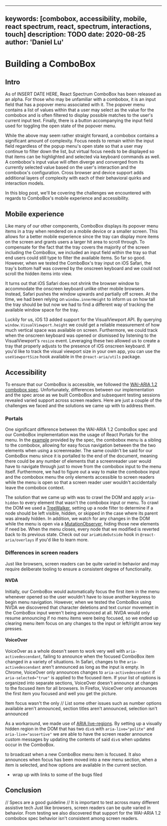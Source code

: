 <!-- Copyright 2020 Adobe. All rights reserved.
This file is licensed to you under the Apache License, Version 2.0 (the "License");
you may not use this file except in compliance with the License. You may obtain a copy
of the License at http://www.apache.org/licenses/LICENSE-2.0
Unless required by applicable law or agreed to in writing, software distributed under
the License is distributed on an "AS IS" BASIS, WITHOUT WARRANTIES OR REPRESENTATIONS
OF ANY KIND, either express or implied. See the License for the specific language
governing permissions and limitations under the License. -->


---
keywords: [combobox, accessibility, mobile, react spectrum, react, spectrum, interactions, touch]
description: TODO
date: 2020-08-25
author: 'Daniel Lu'
---

# Building a ComboBox

## Intro

As of INSERT DATE HERE, React Spectrum ComboBox has been released as an alpha. For those who may be unfamiliar with a combobox, it is an input field that has a popover menu associated with it. The popover menu contains
a list of values within that a user may select as the value for the combobox and is often filtered to display possible matches to the user's current
input text. Finally, there is a button accompanying the input field used for toggling the open state of the popover menu.

While the above may seem rather straight forward, a combobox contains a significant amount of complexity. Focus needs to remain within the input field
regardless of the popup menu's open state so that a user may continue to filter down the list, but virtual focus needs to be displayed so that items
can be highlighted and selected via keyboard commands as well. A combobox's input value will often diverge and converged from its currently selected value based on
the user's interaction and the combobox's configuration. Cross browser and device support adds additional layers of complexity with each of their behavioral quirks and
interaction models.

In this blog post, we'll be covering the challenges we encountered with regards to ComboBox's mobile experience and accessibility.

## Mobile experience

Like many of our other components, ComboBox displays its popover menu items in a tray when rendered on a mobile device or a smaller screen. This allows for a better mobile experience
since the tray can display more items on the screen and grants users a larger hit area to scroll through. To compensate for the fact that the tray covers the majority of the
screen including the ComboBox, we included an input field within the tray so that end users could still type to filter the available items. So far so good. However,
when we tested the ComboBox's tray input on iOS Safari, the tray's bottom half was covered by the onscreen keyboard and we could not scroll the hidden items into view.

It turns out that iOS Safari does not shrink the browser window to accommodate the onscreen keyboard unlike other mobile browsers. Instead, Safari pushes the window upwards and
partially off screen. At the time, we had been relying on `window.innerHeight` to inform us on how tall the tray should be but now we had to find a different way of tracking the available window
space for the tray.

Luckily for us, iOS 13 added support for the VisualViewport API. By querying `window.VisualViewport.height` we could get a reliable measurement of how much vertical space was available on screen. Furthermore, we could track
when the onscreen keyboard was opened or dismissed by listening to the VisualViewport's `resize` event. Leveraging these two allowed us to create a tray that properly adjusts to the presence of iOS onscreen keyboard.
If you'd like to track the visual viewport size in your own app, you can use the `useViewportSize` hook available in the `@react-aria/utils` package.

## Accessibility

To ensure that our ComboBox is accessible, we followed the [WAI-ARIA 1.2 combobox spec](https://www.w3.org/TR/wai-aria-practices-1.2/#combobox). Unfortunately, differences between our implementation and the spec arose
as we built ComboBox and subsequent testing sessions revealed varied support across screen readers. Here are just a couple of the challenges we faced and the solutions we came up with to address them.

### Portals

One significant difference between the WAI-ARIA 1.2 ComboBox spec and our ComboBox implementation was the usage of React Portals for the menu. In the [example](https://www.w3.org/TR/wai-aria-practices-1.2/examples/combobox/combobox-autocomplete-list.html)
provided by the spec, the combobox menu is a sibling to the combobox, allowing for easy focus navigation between the the two elements when using a screenreader. The same couldn't be said for our ComboBox menu since
it is portalled to the end of the document, meaning there could be any number of elements that a screenreader user would have to navigate through just to move from the combobox input to the menu itself. Furthermore, we had to figure out
a way to make the combobox input and the combobox menu the only elements accessible to screen readers while the menu is open so that a screen reader user wouldn't accidentally leave the combobox context.

The solution that we came up with was to crawl the DOM and apply `aria-hidden` to every element that wasn't the combobox input or menu. To crawl the DOM we used a [TreeWalker](https://developer.mozilla.org/en-US/docs/Web/API/TreeWalker),
setting up a node filter to determine if a node should be left visible, hidden, or skipped in the case where its parent was already hidden. In addition, we watch for any changes in the DOM while the menu is open
via a [MutationObserver](https://developer.mozilla.org/en-US/docs/Web/API/MutationObserver), hiding those new elements if need be. When the menu closes, every node that we modified is reverted back to its previous state.
Check out our `ariaHideOutside` hook in `@react-aria/overlays` if you'd like to learn more.

### Differences in screen readers

Just like browsers, screen readers can be quite varied in behavior and may require deliberate tooling to ensure a consistent degree of functionality.

#### NVDA

Initially, our ComboBox would automatically focus the first item in the menu whenever opened so the user wouldn't have to issue another keypress to begin menu navigation. However, when we tested the ComboBox using NVDA we discovered that
character deletions and text cursor movement in the ComboBox input weren't being announced at all. NVDA would only resume announcing if no menu items were being focused, so we ended up clearing menu item focus on any changes to the input or
left/right arrow key presses.

#### VoiceOver

VoiceOver as a whole doesn't seem to work very well with `aria-activedescendant`, failing to announce when the focused ComboBox item changed in a variety of situations. In Safari, changes to the `aria-activedescendant` aren't announced
as long as the input is empty. In Chrome, VoiceOver only announces changes to `aria-activedescendant` if `aria-selected="true"` is applied to the focused item. If your list of options is organized into separate sections, VoiceOver doesn't announce at changes to the focused item
for all browsers. In Firefox, VoiceOver only announces the first item you focused and well you get the picture.

Item focus wasn't the only
// List some other issues such as number options available aren't announced, section titles aren't announced, selection isn't announced

As a workaround, we made use of [ARIA live-regions](https://developer.mozilla.org/en-US/docs/Web/Accessibility/ARIA/ARIA_Live_Regions). By setting up a visually hidden region in the DOM that has two `div`s with `aria-live="polite"` and `aria-live="assertive"`
we are able to have the screen reader announce custom messages by updating the contents of said `div`s when updates occur in the ComboBox.

to broadcast when a new ComboBox menu item is focused. It also announces when focus has been moved into a new menu section, when a item is selected,
and how options are available in the current section.


- wrap up with links to some of the bugs filed

## Conclusion

// Specs are a good guideline
// It is important to test across many different assistive tech
Just like browsers, screen readers can be quite varied in behavior. From testing we also discovered that support for the WAI-ARIA 1.2 combobox spec behavior isn't consistent among screen readers.
